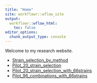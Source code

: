 ```yaml
---
title: "Home"
site: workflowr::wflow_site
output:
  workflowr::wflow_html:
    toc: false
editor_options:
  chunk_output_type: console
---
```


Welcome to my research website.

* [Strain_selection_by_method](Phylogenetic_strain_selection.html)
* [Pilot_20_strain_selection](20_strain_selection.html)
* [Pilot_20_strain_selection_with_66strains](select20_from_66strains.html)
* [Pilot_96_combinations_with_66strains](Pilot_96_combinations_with_66strains.html)
